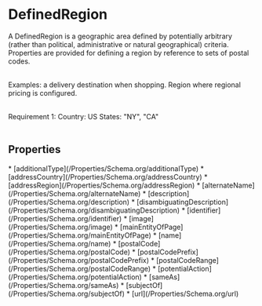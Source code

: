   
# DefinedRegion

A DefinedRegion is a geographic area defined by potentially arbitrary (rather than political, administrative or natural geographical) criteria. Properties are provided for defining a region by reference to sets of postal codes.<br/><br/>

Examples: a delivery destination when shopping. Region where regional pricing is configured.<br/><br/>

Requirement 1:
Country: US
States: "NY", "CA"<br/><br/>


## Properties

<Grid>
* [additionalType](/Properties/Schema.org/additionalType)
* [addressCountry](/Properties/Schema.org/addressCountry)
* [addressRegion](/Properties/Schema.org/addressRegion)
* [alternateName](/Properties/Schema.org/alternateName)
* [description](/Properties/Schema.org/description)
* [disambiguatingDescription](/Properties/Schema.org/disambiguatingDescription)
* [identifier](/Properties/Schema.org/identifier)
* [image](/Properties/Schema.org/image)
* [mainEntityOfPage](/Properties/Schema.org/mainEntityOfPage)
* [name](/Properties/Schema.org/name)
* [postalCode](/Properties/Schema.org/postalCode)
* [postalCodePrefix](/Properties/Schema.org/postalCodePrefix)
* [postalCodeRange](/Properties/Schema.org/postalCodeRange)
* [potentialAction](/Properties/Schema.org/potentialAction)
* [sameAs](/Properties/Schema.org/sameAs)
* [subjectOf](/Properties/Schema.org/subjectOf)
* [url](/Properties/Schema.org/url)
</Grid>

